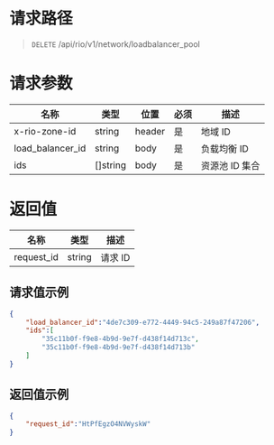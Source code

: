 <style>.topic-content-wrap .topic-detail table thead th { word-break: keep-all; }</style>


# 请求路径
> `DELETE` /api/rio/v1/network/loadbalancer_pool

# 请求参数
名称 | 类型 | 位置 | 必须 | 描述 
----- | ----- | ----- | ----- | ----- 
x-rio-zone-id    | string   | header | 是 | 地域 ID
load_balancer_id | string   | body | 是 | 负载均衡 ID
ids              | []string | body | 是 | 资源池 ID 集合

# 返回值
名称 | 类型 |  描述
----- | ----- | -----
request_id	| string  | 请求 ID

## 请求值示例
```json
{
    "load_balancer_id":"4de7c309-e772-4449-94c5-249a87f47206",
    "ids":[
        "35c11b0f-f9e8-4b9d-9e7f-d438f14d713c",
        "35c11b0f-f9e8-4b9d-9e7f-d438f14d713b"
    ]
}
```

## 返回值示例
```json
{
    "request_id":"HtPfEgzO4NVWyskW"
}
```
